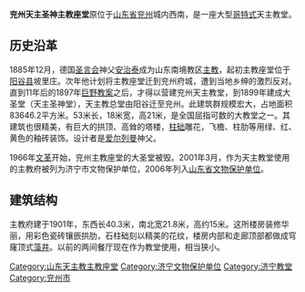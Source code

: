 {{文物保护单位
| 级别 = 全国
| Cat = 山东全国重点文物保护单位
| 省区市 = 山东省
| 图片 = [[File:Cathedral_of_the_Holy_Spirit_2012-07.JPG|220px]]<br><small>兖州天主教堂（原主教府），2012年7月</small>
| 名称 = 兖州天主教堂
| 编号 = 7-1779-5-172
| 分类 = 近现代重要史迹及代表性建筑
| 时代 = 1901年
| 所在 = [[山东省|山东省]][[兖州市|兖州市]]
| 登录 = 2013年3月
}}
'''兖州天主圣神主教座堂'''原位于[[山东省|山东省]][[兖州市|兖州]]城内西南，是一座大型[[哥特式建筑|哥特式]]天主教堂。

==历史沿革==
1885年12月，德国[[圣言会|圣言会]]神父[[安治泰|安治泰]]成为山东南境教区[[主教|主教]]，起初主教座堂位于[[阳谷县|阳谷县]]坡里庄。次年他计划将主教座堂迁到兖州府城，遭到当地乡绅的激烈反对。直到11年后的1897年[[巨野教案|巨野教案]]之后，才得以营建兖州天主教堂，到1899年建成大圣堂（天主圣神堂），天主教总堂由阳谷迁至兖州。此建筑群规模宏大，占地面积83646.2平方米。53米长，18米宽，高21米，是全国屈指可数的大教堂之一。其建筑也很精美，有巨大的拱顶、高耸的塔楼，[[柱础|柱础]]雕花，飞檐、柱肋等用绿、红、黄色的釉砖装饰。设计者是[[爱尔列曼|爱尔列曼]]神父。

1966年[[文革|文革]]开始，兖州主教座堂的大圣堂被毁。2001年3月，作为天主教堂使用的主教府被列为济宁市文物保护单位，2006年列入[[山东省文物保护单位|山东省文物保护单位]]。

==建筑结构==
主教府建于1901年，东西长40.3米，南北宽21.8米，高约15米。这所楼房装修华丽，用彩色瓷砖镶嵌拱肋，石柱础刻以精美的花纹，楼房内部和走廊顶部都做成穹窿顶式[[藻井|藻井]]。以前的两间餐厅现在作为教堂使用，相当狭小。

{{DEFAULTSORT:Y}}
{{山东全国重点文物保护单位}}

[[Category:山东天主教主教座堂|Category:山东天主教主教座堂]]
[[Category:济宁文物保护单位|Category:济宁文物保护单位]]
[[Category:济宁教堂|Category:济宁教堂]]
[[Category:兖州市|Category:兖州市]]